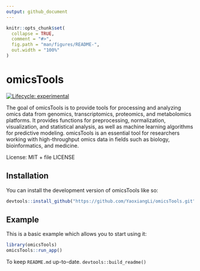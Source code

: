 ```yaml
---
output: github_document
---
```


<!-- README.md is generated from README.Rmd. Please edit that file -->

```r
knitr::opts_chunk$set(
  collapse = TRUE,
  comment = "#>",
  fig.path = "man/figures/README-",
  out.width = "100%"
)
```

# omicsTools

<!-- badges: start -->

[![Lifecycle: experimental](https://img.shields.io/badge/lifecycle-experimental-orange.svg)](https://lifecycle.r-lib.org/articles/stages.html#experimental)

<!-- badges: end -->

The goal of omicsTools is to provide tools for processing and analyzing omics data from genomics, transcriptomics, proteomics, and metabolomics platforms. It provides functions for preprocessing, normalization, visualization, and statistical analysis, as well as machine learning algorithms for predictive modeling. omicsTools is an essential tool for researchers working with high-throughput omics data in fields such as biology, bioinformatics, and medicine.

License: MIT + file LICENSE

## Installation

You can install the development version of omicsTools like so:

``` r
devtools::install_github("https://github.com/YaoxiangLi/omicsTools.git")
```

## Example

This is a basic example which allows you to start using it:

```r
library(omicsTools)
omicsTools::run_app()
```
To keep `README.md` up-to-date. `devtools::build_readme()`
